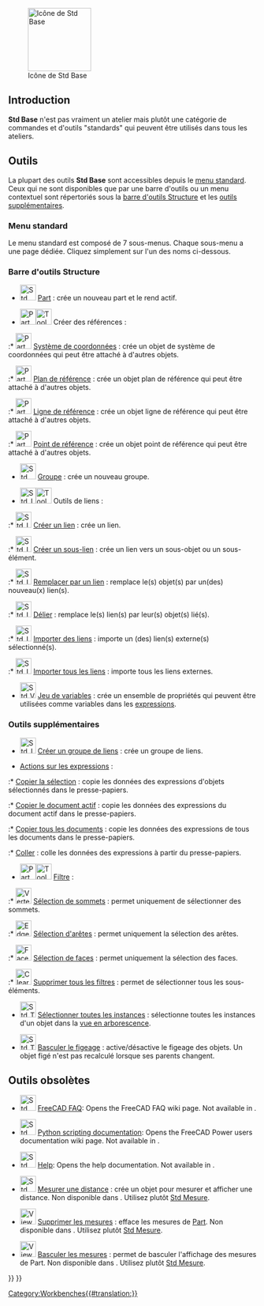 <languages/>

{{Docnav/fr
|[[Workbenches/fr|Ateliers]]
|[[Assembly_Workbench/fr|Atelier Assembly]]
|IconL=
|IconR=Workbench_Assembly.svg
}}

[[Image:Freecad.svg|thumb|128px|Icône de Std Base]]

{{TOCright}}

==Introduction==

'''Std Base''' n'est pas vraiment un atelier mais plutôt une catégorie de commandes et d'outils "standards" qui peuvent être utilisés dans tous les ateliers.

<span id="Tools"></span>
==Outils==

La plupart des outils '''Std Base''' sont accessibles depuis le [[Standard_Menu/fr|menu standard]]. Ceux qui ne sont disponibles que par une barre d'outils ou un menu contextuel sont répertoriés sous la [[#Barre_d'outils_Structure|barre d'outils Structure]] et les [[#Outils_supplémentaires|outils supplémentaires]].

<span id="Standard_menu"></span>
=== Menu standard ===

Le menu standard est composé de 7 sous-menus. Chaque sous-menu a une page dédiée. Cliquez simplement sur l'un des noms ci-dessous.

<!--Veuillez garder les informations ci-dessous synchronisées avec Std_Base, Standard_Menu, Std_File_Menu etc.-->
{{StdMenu
|
[[Std_File_Menu/fr|Fichier]]
&nbsp;&nbsp;&nbsp;
[[Std_Edit_Menu/fr|Édition]]
&nbsp;&nbsp;&nbsp;
[[Std_View_Menu/fr|Affichage]]
&nbsp;&nbsp;&nbsp;
[[Std_Tools_Menu/fr|Outils]]
&nbsp;&nbsp;&nbsp;
[[Std_Macro_Menu/fr|Macro]]
&nbsp;&nbsp;&nbsp;
[[Std_Windows_Menu/fr|Fenêtre]]
&nbsp;&nbsp;&nbsp;
[[Std_Help_Menu/fr|Aide]]
}}

<span id="Structure_toolbar"></span>
=== Barre d'outils Structure ===

* [[File:Std_Part.svg|32px]] [[Std_Part/fr|Part]] : crée un nouveau part et le rend actif.

* <span id="Part_Datums">[[File:Part_CoordinateSystem.svg|x32px]][[Image:Toolbar_flyout_arrow_blue_background.svg|x32px]] Créer des références {{Version/fr|1.1}} :</span><!--Do not edit span id: the PartDesign_CompDatums pages redirect here-->

:* [[File:Part_CoordinateSystem.svg|32px]] [[Part_CoordinateSystem/fr|Système de coordonnées]] : crée un objet de système de coordonnées qui peut être attaché à d'autres objets. {{Version/fr|1.1}}

:* [[File:Part_DatumPlane.svg|32px]] [[Part_DatumPlane/fr|Plan de référence]] : crée un objet plan de référence qui peut être attaché à d'autres objets. {{Version/fr|1.1}}

:* [[File:Part_DatumLine.svg|32px]] [[Part_DatumLine/fr|Ligne de référence]] : crée un objet ligne de référence qui peut être attaché à d'autres objets. {{Version/fr|1.1}}

:* [[File:Part_DatumPoint.svg|32px]] [[Part_DatumPoint/fr|Point de référence]] : crée un objet point de référence qui peut être attaché à d'autres objets. {{Version/fr|1.1}}

* [[File:Std_Group.svg|32px]] [[Std_Group/fr|Groupe]] : crée un nouveau groupe.

* <span id="Std_LinkActions">[[File:Std_LinkMake.svg|x32px]][[Image:Toolbar_flyout_arrow_blue_background.svg|x32px]] Outils de liens :</span><!--Do not edit span id: the Draft_ArcTools pages redirect here-->

:* [[File:Std_LinkMake.svg|32px]] [[Std_LinkMake/fr|Créer un lien]] : crée un lien.

:* [[File:Std_LinkMakeRelative.svg|32px]] [[Std_LinkMakeRelative/fr|Créer un sous-lien]] : crée un lien vers un sous-objet ou un sous-élément.

:* [[File:Std_LinkReplace.svg|32px]] [[Std_LinkReplace/fr|Remplacer par un lien]] : remplace le(s) objet(s) par un(des) nouveau(x) lien(s).

:* [[File:Std_LinkUnlink.svg|32px]] [[Std_LinkUnlink/fr|Délier]] : remplace le(s) lien(s) par leur(s) objet(s) lié(s).

:* [[File:Std_LinkImport.svg|32px]] [[Std_LinkImport/fr|Importer des liens]] : importe un (des) lien(s) externe(s) sélectionné(s).

:* [[File:Std_LinkImportAll.svg|32px]] [[Std_LinkImportAll/fr|Importer tous les liens]] : importe tous les liens externes.

* [[File:Std_VarSet.svg|32px]] [[Std_VarSet/fr|Jeu de variables]] : crée un ensemble de propriétés qui peuvent être utilisées comme variables dans les [[Expressions/fr|expressions]]. {{Version/fr|1.0}}

<span id="Additional_tools"></span>
===Outils supplémentaires===

* [[File:Std_LinkMakeGroup.svg|32px]] [[Std_LinkMakeGroup/fr|Créer un groupe de liens]] : crée un groupe de liens.

* [[Std_Expressions/fr|Actions sur les expressions]] :

:* [[Std_Expressions/fr#Copier_la_sélection|Copier la sélection]] : copie les données des expressions d'objets sélectionnés dans le presse-papiers.

:* [[Std_Expressions/fr#Copier_le_document_actif|Copier le document actif]] : copie les données des expressions du document actif dans le presse-papiers.

:* [[Std_Expressions/fr#Copier_tous_les_documents|Copier tous les documents]] : copie les données des expressions de tous les documents dans le presse-papiers.

:* [[Std_Expressions/fr#Coller|Coller]] : colle les données des expressions à partir du presse-papiers.

* [[Image:Part_SelectFilter.svg|x32px]][[Image:Toolbar_flyout_arrow_blue_background.svg|x32px]] [[Part_SelectFilter/fr|Filtre]] : {{Version/fr|1.0}}

:* [[Image:Vertex-selection.svg|32px]] [[Part_SelectFilter/fr#Sélection_de_sommets|Sélection de sommets]] : permet uniquement de sélectionner des sommets.

:* [[Image:Edge-selection.svg|32px]] [[Part_SelectFilter/fr#Sélection_d'arêtes|Sélection d'arêtes]] : permet uniquement la sélection des arêtes.

:* [[Image:Face-selection.svg|32px]] [[Part_SelectFilter/fr#Sélection_de_faces|Sélection de faces]] : permet uniquement la sélection des faces.

:* [[Image:Clear-selection.svg|32px]] [[Part_SelectFilter/fr#Supprimer_tous_les_filtres|Supprimer tous les filtres]] : permet de sélectionner tous les sous-éléments.

* [[File:Std_TreeSelectAllInstances.svg|32px]] [[Std_TreeSelectAllInstances/fr|Sélectionner toutes les instances]] : sélectionne toutes les instances d'un objet dans la [[Tree_view/fr|vue en arborescence]].

* [[File:Std_ToggleFreeze.svg|32px]] [[Std_ToggleFreeze/fr|Basculer le figeage]] : active/désactive le figeage des objets. Un objet figé n'est pas recalculé lorsque ses parents changent. {{Version/fr|1.0}}

<span id="Obsolete_tools"></span>
== Outils obsolètes ==

* [[File:Std_FreeCADFAQ.svg|32px]] [[Std_FreeCADFAQ|FreeCAD FAQ]]: Opens the FreeCAD FAQ wiki page. Not available in {{VersionPlus|1.1}}.

* [[File:Std_FreeCADPowerUserHub.svg|32px]] [[Std_FreeCADPowerUserHub|Python scripting documentation]]: Opens the FreeCAD Power users documentation wiki page. Not available in {{VersionPlus|1.1}}.

* [[File:Std_OnlineHelp.svg|32px]] [[Std_OnlineHelp|Help]]: Opens the help documentation. Not available in {{VersionPlus|1.1}}.

* [[Image:Std_MeasureDistance.svg|32px]] [[Std_MeasureDistance/fr|Mesurer une distance]] : crée un objet pour mesurer et afficher une distance. Non disponible dans {{VersionPlus/fr|1.0}}. Utilisez plutôt [[Std_Measure/fr|Std Mesure]].

* [[Image:View_Measure_Clear_All.svg|32px]] [[View_Measure_Clear_All/fr|Supprimer les mesures]] : efface les mesures de [[Part_Workbench/fr|Part]]. Non disponible dans {{VersionPlus/fr|1.0}}. Utilisez plutôt [[Std_Measure/fr|Std Mesure]].

* [[Image:View_Measure_Toggle_All.svg|32px]] [[View_Measure_Toggle_All/fr|Basculer les mesures]] : permet de basculer l'affichage des mesures de Part. Non disponible dans {{VersionPlus/fr|1.0}}. Utilisez plutôt [[Std_Measure/fr|Std Mesure]].


{{Docnav/fr
|[[Workbenches/fr|Ateliers]]
|[[Assembly_Workbench/fr|Atelier Assembly]]
|IconL=
|IconR=Workbench_Assembly.svg
}}

{{Std_Base_navi{{#translation:}}}}
{{Userdocnavi{{#translation:}}}}
[[Category:Workbenches{{#translation:}}]]